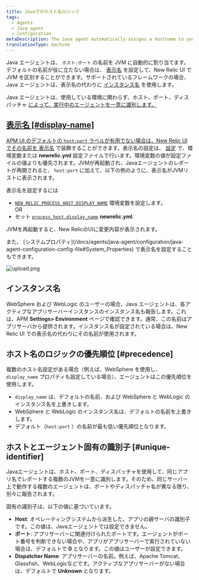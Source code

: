 ```yaml
---
title: Javaでのホスト名ロジック
tags:
  - Agents
  - Java agent
  - Configuration
metaDescription: The Java agent automatically assigns a hostname to your app. You can decorate this hostname with a display name in the New Relic UI.
translationType: machine
---
```



Java エージェントは、 `ホスト:ポート` の名前を JVM に自動的に割り当てます。デフォルトの名前が役に立たない場合は、 [表示名](#display-name) を設定して、New Relic UI で JVM を区別することができます。サポートされているフレームワークの場合、Java エージェントは、表示名の代わりに [インスタンス名](#instance-names) を使用します。

Java エージェントは、使用している環境に関わらず、ホスト、ポート、ディスパッチャ [によって、実行中のエージェントを一意に識別します。](#unique-identifier)

## [表示名 \[#display-name\]](#unique-identifier)

[APM UI のデフォルトの `host:port` ラベルが有用でない場合は、New Relic UI でその名前を ](#unique-identifier)[表示名](/docs/apm/new-relic-apm/maintenance/add-rename-remove-hosts#display_name) で装飾することができます。表示名の設定は、 [設定](/docs/agents/java-agent/configuration/java-agent-configuration-config-file) で、環境変数または **newrelic.yml** 設定ファイルで行います。環境変数の値が設定ファイルの値よりも優先されます。JVMが再起動され、Javaエージェントのレポートが再開されると、 `host:port` に加えて、以下の例のように、表示名がJVMリストに表示されます。

表示名を設定するには

* [`NEW_RELIC_PROCESS_HOST_DISPLAY_NAME`](/docs/agents/java-agent/configuration/java-agent-configuration-config-file#NEW_RELIC_PROCESS_HOST_DISPLAY_NAME) 環境変数を設定します。  
  OR
* セット [`process_host.display_name`](/docs/agents/java-agent/configuration/java-agent-configuration-config-file#display_name) **newrelic.yml**.

JVMを再起動すると、New RelicのUIに変更内容が表示されます。

<Callout variant="tip">
  また、 [システムプロパティ](/docs/agents/java-agent/configuration/java-agent-configuration-config-file#System_Properties) で表示名を設定することもできます。
</Callout>

<img
  src={upload}
  title="表示名の例"
  alt="upload.png"
/>

## インスタンス名

WebSphere および WebLogic のユーザーの場合、Java エージェントは、各アクティブなアプリサーバーインスタンスのインスタンス名も報告します。これは、APM **Settings> Environment** ページで確認できます。通常、この名前はアプリサーバから提供されます。インスタンス名が設定されている場合は、New Relic UI での表示名の代わりにその名前が使用されます。

## ホスト名のロジックの優先順位 [#precedence]

複数のホスト名設定がある場合（例えば、WebSphere を使用し、 `display_name` プロパティも設定している場合）、エージェントはこの優先順位を使用します。

* `display_name` は、デフォルトの名前、および WebSphere と WebLogic のインスタンス名を上書きします。
* WebSphere と WebLogic のインスタンス名は、デフォルトの名前を上書きします。
* デフォルト（`host:port` ）の名前が最も低い優先順位となります。

## ホストとエージェント固有の識別子 [#unique-identifier]

Javaエージェントは、ホスト、ポート、ディスパッチャを使用して、同じアプリ名でレポートする複数のJVMを一意に識別します。そのため、同じサーバー上で動作する複数のエージェントは、ポートやディスパッチャ名が異なる限り、別々に報告されます。

固有の識別子は、以下の値に基づいています。

* **Host**: オペレーティングシステムから派生した、アプリの親サーバの識別子です。この値は、Javaエージェントでは設定できません。
* **ポート**: アプリサーバーに関連付けられたポートです。エージェントがポート番号を判断できない場合や、アプリがアプリサーバーで実行されていない場合は、デフォルトで **0** となります。この値はユーザーが設定できます。
* **Dispatcher Name**: アプリサーバーの名前。例えば、Apache Tomcat、Glassfish、WebLogicなどです。アクティブなアプリサーバーがない場合は、デフォルトで **Unknown** となります。
